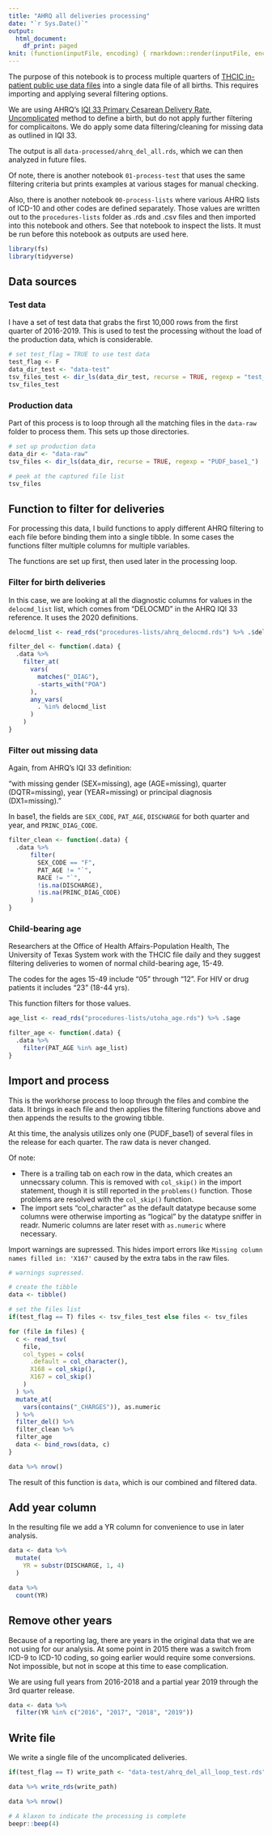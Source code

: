 ```yaml
---
title: "AHRQ all deliveries processing"
date: "`r Sys.Date()`"
output:
  html_document:
    df_print: paged
knit: (function(inputFile, encoding) { rmarkdown::render(inputFile, encoding = encoding, output_dir = "docs") })
---
```


The purpose of this notebook is to process multiple quarters of [THCIC in-patient public use data files](https://www.dshs.texas.gov/thcic/hospitals/Inpatientpudf.shtm) into a single data file of all births. This requires importing and applying several filtering options.

We are using AHRQ's [IQI 33 Primary Cesarean Delivery Rate, Uncomplicated](https://www.qualityindicators.ahrq.gov/Downloads/Modules/IQI/V2020/TechSpecs/IQI_33_Primary_Cesarean_Delivery_Rate_Uncomplicated.pdf) method to define a birth, but do not apply further filtering for complicaitons. We do apply some data filtering/cleaning for missing data as outlined in IQI 33.

The output is all `data-processed/ahrq_del_all.rds`, which we can then analyzed in future files.

Of note, there is another notebook `01-process-test` that uses the same filtering criteria but prints examples at various stages for manual checking.

Also, there is another notebook `00-process-lists` where various AHRQ lists of ICD-10 and other codes are defined separately. Those values are written out to the `procedures-lists` folder as .rds and .csv files and then imported into this notebook and others. See that notebook to inspect the lists. It must be run before this notebook as outputs are used here.

```r
library(fs)
library(tidyverse)
```

## Data sources

### Test data

I have a set of test data that grabs the first 10,000 rows from the first quarter of 2016-2019. This is used to test the processing without the load of the production data, which is considerable.

```r
# set test_flag = TRUE to use test data
test_flag <- F
data_dir_test <- "data-test"
tsv_files_test <- dir_ls(data_dir_test, recurse = TRUE, regexp = "test_base1")
tsv_files_test
```

### Production data

Part of this process is to loop through all the matching files in the `data-raw` folder to process them. This sets up those directories.

```r
# set up production data
data_dir <- "data-raw"
tsv_files <- dir_ls(data_dir, recurse = TRUE, regexp = "PUDF_base1_")

# peek at the captured file list
tsv_files
```

## Function to filter for deliveries

For processing this data, I build functions to apply different AHRQ filtering to each file before binding them into a single tibble. In some cases the functions filter multiple columns for multiple variables.

The functions are set up first, then used later in the processing loop.

### Filter for birth deliveries

In this case, we are looking at all the diagnostic columns for values in the `delocmd_list` list, which comes from "DELOCMD" in the AHRQ IQI 33 reference. It uses the 2020 definitions.

```r
delocmd_list <- read_rds("procedures-lists/ahrq_delocmd.rds") %>% .$delocmd

filter_del <- function(.data) {
  .data %>%
    filter_at(
      vars(
        matches("_DIAG"),
        -starts_with("POA")
      ),
      any_vars(
        . %in% delocmd_list
      )
    )
}
```


### Filter out missing data

Again, from AHRQ's IQI 33 definition:

"with missing gender (SEX=missing), age (AGE=missing), quarter (DQTR=missing), year (YEAR=missing) or principal diagnosis (DX1=missing)."

In base1, the fields are `SEX_CODE`, `PAT_AGE`, `DISCHARGE` for both quarter and year, and `PRINC_DIAG_CODE`.

```r
filter_clean <- function(.data) {
  .data %>% 
      filter(
        SEX_CODE == "F",
        PAT_AGE != "`",
        RACE != "`",
        !is.na(DISCHARGE),
        !is.na(PRINC_DIAG_CODE)
      )
}
```

### Child-bearing age

Researchers at the Office of Health Affairs-Population Health, The University of Texas System work with the THCIC file daily and they suggest filtering deliveries to women of normal child-bearing age, 15-49.

The codes for the ages 15-49 include "05" through "12". For HIV or drug patients it includes "23" (18-44 yrs).

This function filters for those values.

```r
age_list <- read_rds("procedures-lists/utoha_age.rds") %>% .$age

filter_age <- function(.data) {
  .data %>% 
    filter(PAT_AGE %in% age_list)
}
```

## Import and process

This is the workhorse process to loop through the files and combine the data. It brings in each file and then applies the filtering functions above and then appends the results to the growing tibble.

At this time, the analysis utilizes only one (PUDF_base1) of several files in the release for each quarter. The raw data is never changed.

Of note:

- There is a trailing tab on each row in the data, which creates an unnecssary column. This is removed with `col_skip()` in the import statement, though it is still reported in the `problems()` function. Those problems are resolved with the `col_skip()` function.
- The import sets "col_character" as the default datatype because some columns were otherwise importing as "logical" by the datatype sniffer in readr. Numeric columns are later reset with `as.numeric` where necessary.

Import warnings are supressed. This hides import errors like `Missing column names filled in: 'X167'` caused by the extra tabs in the raw files.

```r
# warnings supressed.

# create the tibble
data <- tibble()

# set the files list
if(test_flag == T) files <- tsv_files_test else files <- tsv_files

for (file in files) {
  c <- read_tsv(
    file,
    col_types = cols(
      .default = col_character(),
      X168 = col_skip(),
      X167 = col_skip()
    )
  ) %>% 
  mutate_at(
    vars(contains("_CHARGES")), as.numeric
  ) %>%
  filter_del() %>% 
  filter_clean %>% 
  filter_age
  data <- bind_rows(data, c)
}

data %>% nrow()
```

The result of this function is `data`, which is our combined and filtered data.

## Add year column

In the resulting file we add a YR column for convenience to use in later analysis.

```r
data <- data %>% 
  mutate(
    YR = substr(DISCHARGE, 1, 4)
  )

data %>% 
  count(YR)
```

## Remove other years

Because of a reporting lag, there are years in the original data that we are not using for our analysis. At some point in 2015 there was a switch from ICD-9 to ICD-10 coding, so going earlier would require some conversions. Not impossible, but not in scope at this time to ease complication.

We are using full years from 2016-2018 and a partial year 2019 through the 3rd quarter release. 

```r
data <- data %>% 
  filter(YR %in% c("2016", "2017", "2018", "2019"))
```

## Write file

We write a single file of the uncomplicated deliveries.

```r
if(test_flag == T) write_path <- "data-test/ahrq_del_all_loop_test.rds" else write_path <- "data-processed/ahrq_del_all.rds"

data %>% write_rds(write_path)

data %>% nrow()

# A klaxon to indicate the processing is complete
beepr::beep(4)

```

